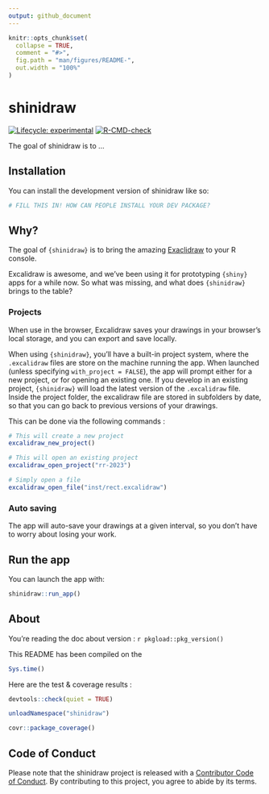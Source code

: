 ```yaml
---
output: github_document
---
```


<!-- README.md is generated from README.Rmd. Please edit that file -->

```r
knitr::opts_chunk$set(
  collapse = TRUE,
  comment = "#>",
  fig.path = "man/figures/README-",
  out.width = "100%"
)
```

# shinidraw

<!-- badges: start -->
[![Lifecycle: experimental](https://img.shields.io/badge/lifecycle-experimental-orange.svg)](https://lifecycle.r-lib.org/articles/stages.html#experimental)
[![R-CMD-check](https://github.com/ColinFay/shinidraw/actions/workflows/R-CMD-check.yaml/badge.svg)](https://github.com/ColinFay/shinidraw/actions/workflows/R-CMD-check.yaml)
<!-- badges: end -->

The goal of shinidraw is to ...

## Installation

You can install the development version of shinidraw like so:

``` r
# FILL THIS IN! HOW CAN PEOPLE INSTALL YOUR DEV PACKAGE?
```

## Why?

The goal of `{shinidraw}` is to bring the amazing [Exaclidraw](https://excalidraw.com/) to your R console.

Excalidraw is awesome, and we've been using it for prototyping `{shiny}` apps for a while now.
So what was missing, and what does `{shinidraw}` brings to the table?

### Projects

When use in the browser, Excalidraw saves your drawings in your browser's local storage, and you can export and save locally.

When using `{shinidraw}`, you'll have a built-in project system, where the `.excalidraw` files are store on the machine running the app.
When launched (unless specifying `with_project = FALSE`), the app will prompt either for a new project, or for opening an existing one.
If you develop in an existing project, `{shinidraw}` will load the latest version of the `.excalidraw` file.
Inside the project folder, the excalidraw file are stored in subfolders by date, so that you can go back to previous versions of your drawings.

This can be done via the following commands :

```r
# This will create a new project
excalidraw_new_project()

# This will open an existing project
excalidraw_open_project("rr-2023")

# Simply open a file
excalidraw_open_file("inst/rect.excalidraw")
```

### Auto saving

The app will auto-save your drawings at a given interval, so you don't have to worry about losing your work.

## Run the app

You can launch the app with:

```r
shinidraw::run_app()
```


## About

You're reading the doc about version : `r pkgload::pkg_version()`

This README has been compiled on the

```r
Sys.time()
```

Here are the test & coverage results :

```r
devtools::check(quiet = TRUE)
```

```r
unloadNamespace("shinidraw")
```

```r
covr::package_coverage()
```

## Code of Conduct

Please note that the shinidraw project is released with a [Contributor Code of Conduct](https://contributor-covenant.org/version/2/1/CODE_OF_CONDUCT.html). By contributing to this project, you agree to abide by its terms.
